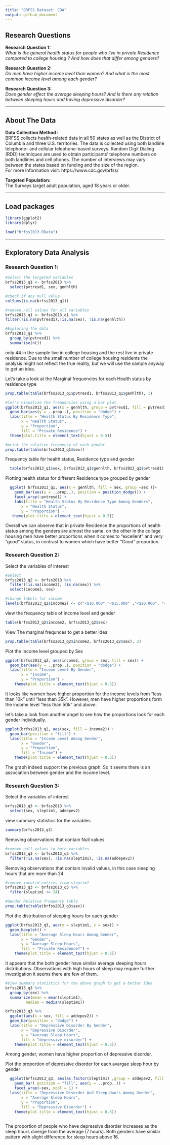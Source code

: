 ```yaml
---
title: "BRFSS Dataset: EDA"
output: github_document
---
```


## Research Questions

**Research Question 1:**<br />
<i>What is the general health status for people who live in private Residence compared to college housing ? And how does that differ among genders?</i>

**Research Question 2:**<br />
<i>Do men have higher income level than women? And what is the most common income level among each gender?</i>

**Research Question 3:**<br />
<i>Does gender effect the average sleeping hours? And Is there any relation between sleeping hours and having depressive disorder?</i>


* * *

## About The Data
**Data Collection Method :**<br />
BRFSS collects health-related  data in all 50 states as well as the District of Columbia and three U.S. territories. The data is collected using both landline telephone- and cellular telephone-based surveys. Random Digit Dialing (RDD) techniques are used to obtain participants’ telephone numbers on both landlines and cell phones.
The number of interviews may vary between the states based on funding and the size of the region.<br />
For more Information visit: https://www.cdc.gov/brfss/

**Targeted Population:**<br />
The Surveys target adult population, aged 18 years or older.

* * *

## Load packages

```r
library(ggplot2)
library(dplyr)

load("brfss2013.RData")
```


* * *

## Exploratory Data Analysis

### Research Question 1:

```r
#select the targeted variables
brfss2013_q1 <- brfss2013 %>%
  select(pvtresd1, sex, genhlth)

#check if any null value 
colSums(is.na(brfss2013_q1))

#remove null values for all variables
brfss2013_q1 <- brfss2013_q1 %>%
filter(!is.na(pvtresd1),!is.na(sex), !is.na(genhlth))

```


```r
#Exploring The data
brfss2013_q1 %>%
  group_by(pvtresd1) %>%
  summarise(n())
```

only 44 in the sample live in college housing and the rest live in private residence.
Due to the small number of college housing residents the analysis might not reflect the true reality, but we will use the sample anyway to get an idea.   

Let's take a look at the Marginal frequencies for each Health status by residence type

```r
prop.table(table(brfss2013_q1$pvtresd1, brfss2013_q1$genhlth), 1)
```
```r
#let's visualize the frequencies using a bar plot
ggplot(brfss2013_q1, aes(x = genhlth, group = pvtresd1, fill = pvtresd1)) +
  geom_bar(aes(y = ..prop..), position = "dodge") +
  labs(title = "Health Status By Residence Type",
       x = "Health Status",
       y = "Proportion",
       fill = "Private Residence") +
  theme(plot.title = element_text(hjust = 0.5))
```

```r
#print the relative frequency of each gender
prop.table(table(brfss2013_q1$sex))
```


Frequency table for health status, Residence type and gender

```r
  table(brfss2013_q1$sex, brfss2013_q1$genhlth, brfss2013_q1$pvtresd1)
```

Plotting health status for different Residence type grouped by gender

```r
  ggplot( brfss2013_q1, aes(x = genhlth, fill = sex, group =sex ))+
    geom_bar(aes(y = ..prop..), position = position_dodge()) +
    facet_wrap(~pvtresd1) +
    labs(title = "Health Status By Residence Type Among Genders",
       x = "Health Status",
       y = "Proportion") +
   theme(plot.title = element_text(hjust = 0.5))
```

Overall we can observe that in private Residence the proportions of health status among the genders are almost the same. on the other in the college housing men have better proportions when it comes to "excellent" and very "good" status, in contrast to women which have better "Good" proportion.

### Research Question 2:

Select the variables of interest

```r
#select
brfss2013_q2 <- brfss2013 %>%  
  filter(!is.na(income2), !is.na(sex)) %>%
  select(income2, sex)

#change labels for income
levels(brfss2013_q2$income2) <- c("<$10,000","<$15,000" ,"<$20,000", "<$25,000", "<$35,000", "<$50,000", "<$75,000", ">=$75,000")
```

view the frequency table of income level and gender

```r
table(brfss2013_q2$income2, brfss2013_q2$sex)
```
View The marginal frequnces to get a better Idea

```r
prop.table(table(brfss2013_q2$income2, brfss2013_q2$sex), 2)
```
Plot the Income level grouped by Sex

```r
ggplot(brfss2013_q2, aes(income2, group = sex, fill = sex)) +
  geom_bar(aes(y = ..prop..), position = "dodge") +
  labs(title = "Income Level By Gender",
       x = "Income",
       y = "Proportion") +
    theme(plot.title = element_text(hjust = 0.5))
```

It looks like women have higher proportion for the income levels from "less than 10k" until "less than 35k". However, men have higher proportions form the income  level "less than 50k" and above.

let's take a look from another angel to see how the proportions look for each gender individually.

```r
ggplot(brfss2013_q2, aes(sex, fill = income2)) +
  geom_bar(position = "fill") +
  labs(title = "Income Level Among Gender",
       x = "Gender",
       y = "Proportion",
       fill = "Income") +
    theme(plot.title = element_text(hjust = 0.5))
```

The graph indeed support the previous graph. So it seems there is an association between gender and the income level.

### Research Question 3:

Select the variables of interest 

```r
brfss2013_q3 <- brfss2013 %>%
  select(sex, sleptim1, addepev2) 
```

view summary statistics for the variables
```r
summary(brfss2013_q3)
```

Removing observations that contain Null values 

```r
#remove null values in both variables
brfss2013_q3 <- brfss2013_q3 %>%
  filter(!is.na(sex), !is.na(sleptim1), !is.na(addepev2))
```

Removing observations that contain invalid values, in this case sleeping hours that are more than 24

```r
#remove invalid entries from sleptim1
brfss2013_q3 <- brfss2013_q3 %>%
  filter(sleptim1 <= 24)
```

```r
#Gender Relative frequency table 
prop.table(table(brfss2013_q3$sex))
```

Plot the distribution of sleeping hours for each gender

```r
ggplot(brfss2013_q3, aes(y = sleptim1, x = sex)) +
  geom_boxplot() +
  labs(title = "Average Sleep Hours Among Gender",
       x = "Gender",
       y = "Average Sleep Hours",
       fill = "Private Residence?") +
    theme(plot.title = element_text(hjust = 0.5))
```

It appears that the both gender have similar average sleeping hours distributions.
Observations with high hours of sleep may require further investigation it seems there are few of them.

```r
#View summary statistics for the above graph to get a better Idea
brfss2013_q3 %>%
  group_by(sex) %>%
  summarize(mean = mean(sleptim1),
         median = median(sleptim1))
```


```r
brfss2013_q3 %>%
  ggplot(aes(x = sex, fill = addepev2)) +
  geom_bar(position = "dodge") +
  labs(title = "Depressive Disorder By Gender",
       x = "Depressive Disorder",
       y = "Average Sleep Hours",
       fill = "depressive disorder") +
    theme(plot.title = element_text(hjust = 0.5))
```

Among gender, women have higher proportion of depressive disorder.

Plot the proportion of depressive disorder for each avargae sleep hour by gender 

```r
  ggplot(brfss2013_q3, aes(as.factor(sleptim1) ,group = addepev2, fill = addepev2)) +
    geom_bar( position = "fill", aes(y = ..prop..)) +
    facet_wrap(~sex, ncol = 1) +
  labs(title = "Depressive Disorder And Sleep Hours Among Gender",
       x = "Average Sleep Hours",
       y = "Proportion",
       fill = "Depressive Disorder") +
    theme(plot.title = element_text(hjust = 0.5))
  
```

The proportion of people who have depressive disorder increases as the sleep hours diverge from the average (7 hours). Both genders have similar pattern with slight difference for sleep hours above 16.
